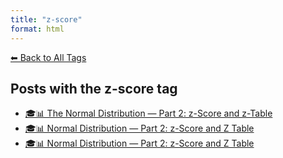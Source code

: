 ```yaml
---
title: "z-score"
format: html
---
```


[⬅ Back to All Tags](../tags.qmd)

## Posts with the **z-score** tag

- [🎓📊 The Normal Distribution — Part 2: z-Score and z-Table](/posts/courses/statistics/normal_distribution/part-2/normal-distribution-part2.html)
- [🎓📊 Normal Distribution — Part 2: z-Score and Z Table](/posts/courses/statistics/normal_distribution/part-2/normal-distribution-part2.sync-conflict-20250904-042416-HGFPXGB.html)
- [🎓📊 Normal Distribution — Part 2: z-Score and Z Table](/posts/courses/statistics/normal_distribution/part-2/normal-distribution-part2.sync-conflict-20250905-071012-HGFPXGB.html)
